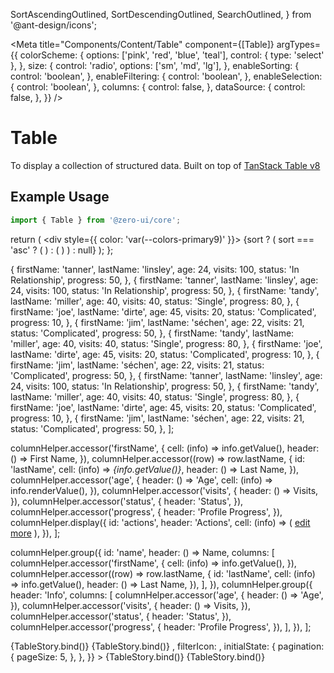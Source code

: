   SortAscendingOutlined,
  SortDescendingOutlined,
  SearchOutlined,
} from '@ant-design/icons';

<Meta
  title="Components/Content/Table"
  component={[Table]}
  argTypes={{
    colorScheme: {
      options: ['pink', 'red', 'blue', 'teal'],
      control: { type: 'select' },
    },
    size: {
      control: 'radio',
      options: ['sm', 'md', 'lg'],
    },
    enableSorting: {
      control: 'boolean',
    },
    enableFiltering: {
      control: 'boolean',
    },
    enableSelection: {
      control: 'boolean',
    },
    columns: {
      control: false,
    },
    dataSource: {
      control: false,
    },
  }}
/>


# Table

To display a collection of structured data. Built on top of [TanStack Table v8](https://tanstack.com/table/v8/docs/guide/introduction)

## Example Usage

```jsx
import { Table } from '@zero-ui/core';
```

  return (
    <div style={{ color: 'var(--colors-primary9)' }}>
      {sort ? (
        sort === 'asc' ? (
          <SortAscendingOutlined />
        ) : (
          <SortDescendingOutlined />
        )
      ) : null}
    </div>
  );
};

  {
    firstName: 'tanner',
    lastName: 'linsley',
    age: 24,
    visits: 100,
    status: 'In Relationship',
    progress: 50,
  },
  {
    firstName: 'tanner',
    lastName: 'linsley',
    age: 24,
    visits: 100,
    status: 'In Relationship',
    progress: 50,
  },
  {
    firstName: 'tandy',
    lastName: 'miller',
    age: 40,
    visits: 40,
    status: 'Single',
    progress: 80,
  },
  {
    firstName: 'joe',
    lastName: 'dirte',
    age: 45,
    visits: 20,
    status: 'Complicated',
    progress: 10,
  },
  {
    firstName: 'jim',
    lastName: 'séchen',
    age: 22,
    visits: 21,
    status: 'Complicated',
    progress: 50,
  },
  {
    firstName: 'tandy',
    lastName: 'miller',
    age: 40,
    visits: 40,
    status: 'Single',
    progress: 80,
  },
  {
    firstName: 'joe',
    lastName: 'dirte',
    age: 45,
    visits: 20,
    status: 'Complicated',
    progress: 10,
  },
  {
    firstName: 'jim',
    lastName: 'séchen',
    age: 22,
    visits: 21,
    status: 'Complicated',
    progress: 50,
  },
  {
    firstName: 'tanner',
    lastName: 'linsley',
    age: 24,
    visits: 100,
    status: 'In Relationship',
    progress: 50,
  },
  {
    firstName: 'tandy',
    lastName: 'miller',
    age: 40,
    visits: 40,
    status: 'Single',
    progress: 80,
  },
  {
    firstName: 'joe',
    lastName: 'dirte',
    age: 45,
    visits: 20,
    status: 'Complicated',
    progress: 10,
  },
  {
    firstName: 'jim',
    lastName: 'séchen',
    age: 22,
    visits: 21,
    status: 'Complicated',
    progress: 50,
  },
];


  columnHelper.accessor('firstName', {
    cell: (info) => info.getValue(),
    header: () => <span>First Name</span>,
  }),
  columnHelper.accessor((row) => row.lastName, {
    id: 'lastName',
    cell: (info) => <i>{info.getValue()}</i>,
    header: () => <span>Last Name</span>,
  }),
  columnHelper.accessor('age', {
    header: () => 'Age',
    cell: (info) => info.renderValue(),
  }),
  columnHelper.accessor('visits', {
    header: () => <span>Visits</span>,
  }),
  columnHelper.accessor('status', {
    header: 'Status',
  }),
  columnHelper.accessor('progress', {
    header: 'Profile Progress',
  }),
  columnHelper.display({
    id: 'actions',
    header: 'Actions',
    cell: (info) => (
      <Space gap={16}>
        <a href="#">edit</a>
        <a href="#">more</a>
      </Space>
    ),
  }),
];

  columnHelper.group({
    id: 'name',
    header: () => <span>Name</span>,
    columns: [
      columnHelper.accessor('firstName', {
        cell: (info) => info.getValue(),
      }),
      columnHelper.accessor((row) => row.lastName, {
        id: 'lastName',
        cell: (info) => info.getValue(),
        header: () => <span>Last Name</span>,
      }),
    ],
  }),
  columnHelper.group({
    header: 'Info',
    columns: [
      columnHelper.accessor('age', {
        header: () => 'Age',
      }),
      columnHelper.accessor('visits', {
        header: () => <span>Visits</span>,
      }),
      columnHelper.accessor('status', {
        header: 'Status',
      }),
      columnHelper.accessor('progress', {
        header: 'Profile Progress',
      }),
    ],
  }),
];

<Canvas columns={2} withSource="close">
  <Story
    name="Basic Table"
    args={{
      dataSource: dataSource,
      columns: columns,
      size: 'lg',
      bordered: false,
      enableFiltering: true,
      enableSorting: true,
      enableSelection: true,
      initialState: {
        pagination: {
          pageSize: 5,
        },
      },
    }}
  >
    {TableStory.bind()}
  </Story>
  <Story
    name="Grouping Table"
    args={{
      dataSource: dataSource,
      columns: columnsGroup,
      enableFiltering: true,
      enableSorting: true,
      size: 'lg',
      bordered: false,
      initialState: {
        pagination: {
          pageSize: 5,
        },
      },
    }}
  >
    {TableStory.bind()}
  </Story>
  <Story
    name="Custom Icons"
    args={{
      dataSource: dataSource,
      columns: columns,
      size: 'lg',
      bordered: false,
      enableFiltering: true,
      enableSorting: true,
      enableSelection: true,
      sortIcon: (sort) => <CustomSort sort={sort} />,
      filterIcon: <SearchOutlined />,
      initialState: {
        pagination: {
          pageSize: 5,
        },
      },
    }}
  >
    {TableStory.bind()}
  </Story>
  <Story
    name="Custom Heading"
    args={{
      dataSource: dataSource,
      columns: columns,
      size: 'lg',
      bordered: false,
      enableFiltering: true,
      enableSorting: true,
      enableSelection: true,
      initialState: {
        pagination: {
          pageSize: 5,
        },
      },
      css: {
        '& th': {
          background: '$pink9',
          color: 'white',
          '& [data-sort="asc"] span:first-child svg, [data-sort="desc"] span:last-child svg':
            {
              color: '$pink1',
            },
        },
      },
    }}
  >
    {TableStory.bind()}
  </Story>
</Canvas>

<ArgsTable of={Table} />
